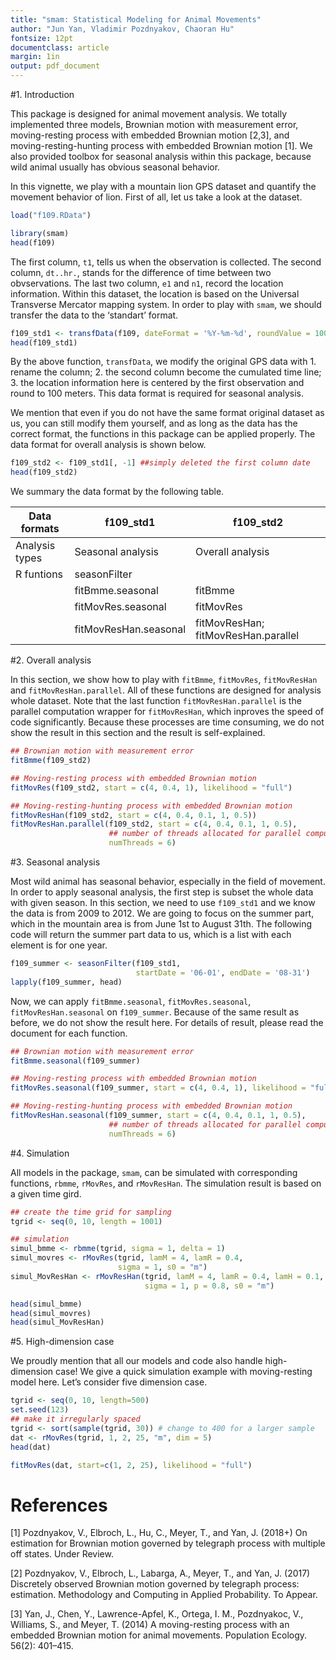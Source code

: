```yaml
---
title: "smam: Statistical Modeling for Animal Movements"
author: "Jun Yan, Vladimir Pozdnyakov, Chaoran Hu"
fontsize: 12pt
documentclass: article
margin: 1in
output: pdf_document
---
```


#1. Introduction

This package is designed for animal movement analysis. We totally implemented
three models, Brownian motion with measurement error, moving-resting process
with embedded Brownian motion [2,3], and moving-resting-hunting process with embedded
Brownian motion [1]. We also provided toolbox for seasonal analysis within this
package, because wild animal usually has obvious seasonal behavior.

In this vignette, we play with a mountain lion GPS dataset and quantify the
movement behavior of lion. First of all, let us take a look at the dataset.

```r
load("f109.RData")
```

```r
library(smam)
head(f109)
```

The first column, `t1`, tells us when the observation is collected. The second column,
`dt..hr.`, stands for the difference of time between two obvservations. The last two
column, `e1` and `n1`, record the location information. Within this dataset, the location
is based on the Universal Transverse Mercator mapping system. In order to play with `smam`,
we should transfer the data to the 'standart' format.

```r
f109_std1 <- transfData(f109, dateFormat = '%Y-%m-%d', roundValue = 100)
head(f109_std1)
```

By the above function, `transfData`, we modify the original GPS data with 1. rename the column;
2. the second column become the cumulated time line; 3. the location information here is centered
by the first observation and round to 100 meters. This data format is required for seasonal analysis.

We mention that even if you do not have the same format original dataset as us, you can still
modify them yourself, and as long as the data has the correct format, the functions in this
package can be applied properly. The data format for overall analysis is shown below.

```r
f109_std2 <- f109_std1[, -1] ##simply deleted the first column date
head(f109_std2)
```

We summary the data format by the following table.

| Data formats   | f109_std1             | f109_std2                           |
|----------------|-----------------------|-------------------------------------|
| Analysis types | Seasonal analysis     | Overall analysis                    |
| R funtions     | seasonFilter          |                                     |
|                | fitBmme.seasonal      | fitBmme                             |
|                | fitMovRes.seasonal    | fitMovRes                           |
|                | fitMovResHan.seasonal | fitMovResHan; fitMovResHan.parallel |

#2. Overall analysis

In this section, we show how to play with `fitBmme`, `fitMovRes`, `fitMovResHan`
and `fitMovResHan.parallel`. All of these functions are designed for analysis
whole dataset. Note that the last function `fitMovResHan.parallel` is the parallel
computation wrapper for `fitMovResHan`, which inproves the speed of code significantly.
Because these processes are time consuming, we do not show the result in this section
and the result is self-explained.

```r
## Brownian motion with measurement error
fitBmme(f109_std2)

## Moving-resting process with embedded Brownian motion
fitMovRes(f109_std2, start = c(4, 0.4, 1), likelihood = "full")

## Moving-resting-hunting process with embedded Brownian motion
fitMovResHan(f109_std2, start = c(4, 0.4, 0.1, 1, 0.5))
fitMovResHan.parallel(f109_std2, start = c(4, 0.4, 0.1, 1, 0.5),
                      ## number of threads allocated for parallel computation
                      numThreads = 6)
```

#3. Seasonal analysis

Most wild animal has seasonal behavior, especially in the field of movement. In order
to apply seasonal analysis, the first step is subset the whole data with given season.
In this section, we need to use `f109_std1` and we know the data is from 2009 to 2012.
We are going to focus on the summer part, which in the mountain area is from June 1st
to August 31th. The following code will return the summer part data to us, which is a
list with each element is for one year.

```r
f109_summer <- seasonFilter(f109_std1,
                            startDate = '06-01', endDate = '08-31')
lapply(f109_summer, head)
```

Now, we can apply `fitBmme.seasonal`, `fitMovRes.seasonal`, `fitMovResHan.seasonal` on
`f109_summer`. Because of the same result as before, we do not show the result here.
For details of result, please read the document for each function.

```r
## Brownian motion with measurement error
fitBmme.seasonal(f109_summer)

## Moving-resting process with embedded Brownian motion
fitMovRes.seasonal(f109_summer, start = c(4, 0.4, 1), likelihood = "full")

## Moving-resting-hunting process with embedded Brownian motion
fitMovResHan.seasonal(f109_summer, start = c(4, 0.4, 0.1, 1, 0.5),
                      ## number of threads allocated for parallel computation
                      numThreads = 6)
```


#4. Simulation

All models in the package, `smam`, can be simulated with corresponding functions,
`rbmme`, `rMovRes`, and `rMovResHan`. The simulation result is based on a given time
gird.

```r
## create the time grid for sampling
tgrid <- seq(0, 10, length = 1001)

## simulation
simul_bmme <- rbmme(tgrid, sigma = 1, delta = 1)
simul_movres <- rMovRes(tgrid, lamM = 4, lamR = 0.4,
                        sigma = 1, s0 = "m")
simul_MovResHan <- rMovResHan(tgrid, lamM = 4, lamR = 0.4, lamH = 0.1,
                              sigma = 1, p = 0.8, s0 = "m")

head(simul_bmme)
head(simul_movres)
head(simul_MovResHan)
```

#5. High-dimension case

We proudly mention that all our models and code also handle high-dimension case!
We give a quick simulation example with moving-resting model here. Let's consider
five dimension case.

```r
tgrid <- seq(0, 10, length=500)
set.seed(123)
## make it irregularly spaced
tgrid <- sort(sample(tgrid, 30)) # change to 400 for a larger sample
dat <- rMovRes(tgrid, 1, 2, 25, "m", dim = 5)
head(dat)

fitMovRes(dat, start=c(1, 2, 25), likelihood = "full")
```








# References
[1] Pozdnyakov, V., Elbroch, L., Hu, C., Meyer, T., and Yan, J. (2018+) On estimation for
Brownian motion governed by telegraph process with multiple off states. Under Review.

[2] Pozdnyakov, V., Elbroch, L., Labarga, A., Meyer, T., and Yan, J. (2017) Discretely
observed Brownian motion governed by telegraph process: estimation. Methodology and
Computing in Applied Probability. To Appear.

[3] Yan, J., Chen, Y., Lawrence-Apfel, K., Ortega, I. M., Pozdnyakoc, V., Williams, S., and
Meyer, T. (2014) A moving-resting process with an embedded Brownian motion for animal
movements. Population Ecology. 56(2): 401--415.




